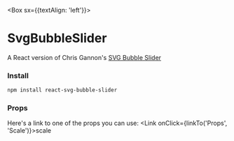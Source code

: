 

<Meta title="intro" component={SvgBubbleSlider} />

<Box sx={{textAlign: 'left'}}>

# SvgBubbleSlider

A React version of Chris Gannon's [SVG Bubble Slider](https://codepen.io/chrisgannon/pen/GZNgLw/)

### Install

<Divider />

```sh
npm install react-svg-bubble-slider
```

### Props

<Divider />

Here's a link to one of the props you can use: <Link onClick={linkTo('Props', 'Scale')}>scale</Link>

<SvgBubbleSlider />

</Box>
